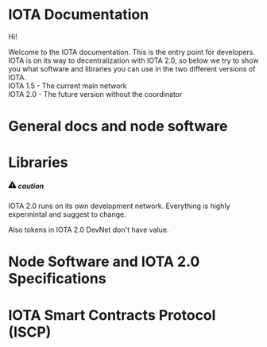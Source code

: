 
# IOTA Documentation

Hi!

Welcome to the IOTA documentation. This is the entry point for developers. 
IOTA is on its way to decentralization with IOTA 2.0, so below we try to show you
what software and libraries you can use in the two different versions of IOTA.  
IOTA 1.5 - The current main network  
IOTA 2.0 - The future version without the coordinator   

<Tabs>
    <TabItem value="iota_1.5" label="IOTA 1.5" default>
        <h1 className="margin-vert--md">General docs and node software</h1>
        <div class="row">
            <Card title="Chrysalis" link="chrysalis-docs/welcome" description="Mainnet documentation" icon="&#xe901;" />
            <Card title="Hornet" link="/hornet/welcome" description="IOTA node written in Go" icon="&#xe904;" />
            <Card title="Bee" link="/bee/getting_started/getting_started" description="IOTA node written in Rust" icon="&#xe900;" />
        </div>
        <h1 className="margin-vert--md">Libraries</h1>
        <div className="row">
            <Card title="Core" link="/iota.rs/welcome" description="IOTA core functionality" icon="&#xe907;" />
            <Card title="Wallet" link="/wallet.rs/welcome" description="Build IOTA wallets" icon="&#xe90a;" />
            <Card title="Stronghold" link="/stronghold.rs/welcome" description="Handle secrets securely" icon="&#xe909;" />
            <Card title="Identity" link="/identity.rs/introduction" description="Identity framework" icon="&#xe905;" />
            <Card title="Streams" link="/streams/welcome" description="Share data securely" icon="&#xe908;" />
        </div>
    </TabItem>
    <TabItem value="iota_2.0" label="IOTA 2.0">
        <div class="admonition admonition-caution alert alert--warning">
            <div class="admonition-heading">
                <h5>
                    <span class="admonition-icon"><svg xmlns="http://www.w3.org/2000/svg" width="16" height="16" viewBox="0 0 16 16"><path fill-rule="evenodd" d="M8.893 1.5c-.183-.31-.52-.5-.887-.5s-.703.19-.886.5L.138 13.499a.98.98 0 0 0 0 1.001c.193.31.53.501.886.501h13.964c.367 0 .704-.19.877-.5a1.03 1.03 0 0 0 .01-1.002L8.893 1.5zm.133 11.497H6.987v-2.003h2.039v2.003zm0-3.004H6.987V5.987h2.039v4.006z"></path></svg></span>
                    caution
                </h5>
            </div>
            <div class="admonition-content">
                <p>IOTA 2.0 runs on its own development network. Everything is highly expermintal and suggest to change. </p>
                <p>Also tokens in IOTA 2.0 DevNet don't have value.</p>
            </div>
        </div>
        <h1 className="margin-vert--md">Node Software and IOTA 2.0 Specifications</h1>
        <div class="row">
            <Card title="GoShimmer" link="/goshimmer/welcome" description="IOTA 2.0 node" icon="&#xe903;" />
            <Card title="Coordicide Specs" link="/IOTA-2.0-Research-Specifications/Preface" description="Decentralizing IOTA" icon="&#xe906;" />
        </div>
        <h1 className="margin-vert--md">IOTA Smart Contracts Protocol (ISCP)</h1>
        <div class="row">
            <Card title="Wasp" link="/goshimmer/welcome" description="Smart contract node" icon="&#xe90b;" />                        </div>
    </TabItem>
</Tabs>
